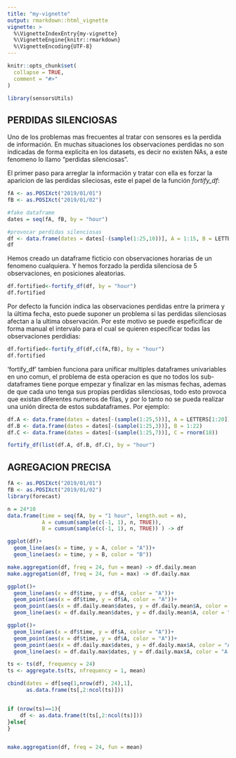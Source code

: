 ```yaml
---
title: "my-vignette"
output: rmarkdown::html_vignette
vignette: >
  %\VignetteIndexEntry{my-vignette}
  %\VignetteEngine{knitr::rmarkdown}
  %\VignetteEncoding{UTF-8}
---
```


```r
knitr::opts_chunk$set(
  collapse = TRUE,
  comment = "#>"
)
```

```r
library(sensorsUtils)
```


## PERDIDAS SILENCIOSAS

Uno de los problemas mas frecuentes al tratar con sensores es la perdida de información.
En muchas situaciones los observaciones perdidas no son indicadas de forma explicita en los datasets, es decir no existen NAs, a este fenomeno lo llamo "perdidas silenciosas".

El primer paso para arreglar la información y tratar con ella es forzar la aparicion de las perdidas sileciosas, este el papel de la función *fortify_df*:

```r
fA <- as.POSIXct("2019/01/01")
fB <- as.POSIXct("2019/01/02")

#fake dataframe
dates = seq(fA, fB, by = "hour")

#provocar perdidas silenciosas
df <- data.frame(dates = dates[-(sample(1:25,10))], A = 1:15, B = LETTERS[1:15], C = rnorm(15))
df
```

Hemos creado un dataframe ficticio con observaciones horarias de un fenomeno cualquiera. Y hemos forzado la perdida silenciosa de 5 observaciones, en posiciones aleatorias.

```r
df.fortified<-fortify_df(df, by = "hour")
df.fortified
```


Por defecto la función indica las observaciones perdidas entre la primera y la última fecha, 
esto puede suponer un problema si las perdidas silenciosas afectan a la ultima observación. Por este motivo se puede espeficificar de forma manual el intervalo para el cual se quieren especificar todas las observaciones perdidias:

```r
df.fortified<-fortify_df(df,c(fA,fB), by = "hour")
df.fortified
```



'fortify_df' tambien funciona para unificar multiples dataframes univariables en uno comun, 
el problema de esta operacion es que no todos los sub-dataframes tiene porque empezar y finalizar
en las mismas fechas, ademas de que cada uno tenga sus propias perdidas silenciosas, todo esto 
provoca que existan diferentes numeros de filas, y por lo tanto no se pueda realizar una unión 
directa de estos subdataframes. Por ejemplo:

```r
df.A <- data.frame(dates = dates[-(sample(1:25,5))], A = LETTERS[1:20])
df.B <- data.frame(dates = dates[-(sample(1:25,3))], B = 1:22)
df.C <- data.frame(dates = dates[-(sample(1:25,7))], C = rnorm(18))

fortify_df(list(df.A, df.B, df.C), by = "hour")
```



## AGREGACION PRECISA

```r
fA <- as.POSIXct("2019/01/01")
fB <- as.POSIXct("2019/01/02")
library(forecast)

n = 24*10
data.frame(time = seq(fA, by = "1 hour", length.out = n),
           A = cumsum(sample(c(-1, 1), n, TRUE)),
           B = cumsum(sample(c(-1, 1), n, TRUE)) ) -> df

ggplot(df)+
  geom_line(aes(x = time, y = A, color = "A"))+
  geom_line(aes(x = time, y = B, color = "B"))

make.aggregation(df, freq = 24, fun = mean) -> df.daily.mean
make.aggregation(df, freq = 24, fun = max) -> df.daily.max
```


```r
ggplot()+
  geom_line(aes(x = df$time, y = df$A, color = "A"))+
  geom_point(aes(x = df$time, y = df$A, color = "A"))+
  geom_point(aes(x = df.daily.mean$dates, y = df.daily.mean$A, color = "A.daily.mean"))+
  geom_line(aes(x = df.daily.mean$dates, y = df.daily.mean$A, color = "A.daily.mean"))
```

```r
ggplot()+
  geom_line(aes(x = df$time, y = df$A, color = "A"))+
  geom_point(aes(x = df$time, y = df$A, color = "A"))+
  geom_point(aes(x = df.daily.max$dates, y = df.daily.max$A, color = "A.daily.max"))+
  geom_line(aes(x = df.daily.max$dates, y = df.daily.max$A, color = "A.daily.max"))
```


```r

ts <- ts(df, frequency = 24)
ts <- aggregate.ts(ts, nfrequency = 1, mean)

cbind(dates = df[seq(1,nrow(df), 24),1],
      as.data.frame(ts[,2:ncol(ts)]))


if (nrow(ts)==1){
    df <- as.data.frame(t(ts[,2:ncol(ts)]))
}else{
}


make.aggregation(df, freq = 24, fun = mean)

```



